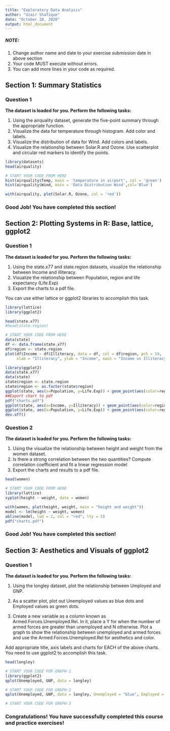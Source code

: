 ---
title: "Exploratory Data Analysis"
author: "Uzair Shafique"
date: "October 20, 2020"
output: html_document
---

##### NOTE: 
1. Change author name and date to your exercise submission date in above section
2. Your code MUST execute without errors. 
3. You can add more lines in your code as required.

## Section 1: Summary Statistics

### Question 1 
**The dataset is loaded for you. Perform the following tasks:**

1. Using the airquality dataset, generate the five-point summary through the appropriate function.
2. Visualize the data for temperature through histogram. Add color and labels.
3. Visualize the distribution of data for Wind. Add colors and labels.
4. Visualize the relationship between Solar.R and Ozone. Use scatterplot and circular red markers to identify the points.


```{r }
library(datasets)
head(airquality)
```

```{r }
# START YOUR CODE FROM HERE
hist(airquality$Temp, main = 'temperature in airport', col = 'green')
hist(airquality$Wind, main = 'Data Distribution Wind',col='Blue')
```


```{r }
with(airquality, plot(Solar.R, Ozone, col = 'red'))

```

### Good Job! You have completed this section!



## Section 2: Plotting Systems in R: Base, lattice, ggplot2

### Question 1
**The dataset is loaded for you. Perform the following tasks:**

1. Using the state.x77 and state.region datasets, visualize the relationship between Income and illiteracy.
2. Visualize the relationship between Population, region and life expectancy (Life.Exp)
3. Export the charts to a pdf file.

You can use either lattice or ggplot2 libraries to accomplish this task.


```{r }
library(lattice)
library(ggplot2)

head(state.x77)
#head(state.region)
```

```{r }
# START YOUR CODE FROM HERE
data(state)
df <- data.frame(state.x77)
df$region <- state.region
plot(df$Income ~ df$Illiteracy, data = df, col = df$region, pch = 19,
     xlab = "Illiteracy", ylab = "Income", main = "Income vs Illiteracy")


```


```{r }
library(ggplot2)
data(state.x77)
data(state)
state$region <- state.region
state$region <- as.factor(state$region)
ggplot(state, aes(x=Population, y=Life.Exp)) + geom_point(aes(color=region))+labs(title="Relationship between Population,Region and Life Expectancy", x="Population", y="Life Expectancy")
##Export chart to pdf
pdf("charts.pdf")
ggplot(state, aes(x=Income, y=Illiteracy)) + geom_point(aes(color=region)) + labs(title="Relationship between Income and Illiteracy", x="Income", y="Illiteracy")
ggplot(state, aes(x=Population, y=Life.Exp)) + geom_point(aes(color=region)) + labs(title="Relationship between Population, Region and Life Expectancy", x="Population", y="Life Expectancy")
dev.off()

```


### Question 2
**The dataset is loaded for you. Perform the following tasks:**

1. Using the visualize the relationship between height and weight from the women dataset.
2. Is there a strong correlation between the two quantities? Compute correlation coefficient and fit a linear regression model
3. Export the charts and results to a pdf file.


```{r }
head(women)
```

```{r }
# START YOUR CODE FROM HERE
library(lattice)
xyplot(height ~ weight, data = women)


```

```{r }
with(women, plot(height, weight, main = "height and weight"))
model <- lm(height ~ weight, women)
abline(model, lwd = 2, col = "red", lty = 5)
pdf("charts.pdf")

```

### Good Job! You have completed this section!



## Section 3: Aesthetics and Visuals of ggplot2

### Question 1
**The dataset is loaded for you. Perform the following tasks:**

1. Using the longley dataset, plot the relationship between Umployed and GNP.

2. As a scatter plot, plot out Unemployed values as blue dots and Employed values as green dots. 
3.  Create a new variable as a column known as Armed.Forces.Unemployed.Rel. In it, place a Y for when the number of armed forces are greater than unemployed and N otherwise. Plot a graph to show the relationship between unemployed and armed forces and use the Armed.Forces.Unemployed.Rel for aesthetics and color.

Add appropriate title, axis labels and charts for EACH of the above charts. 
You need to use ggplot2 to accomplish this task.


```{r }
head(longley)

```

```{r }
# START YOUR CODE FOR GRAPH-1
library(ggplot2)
qplot(Unemployed, GNP, data = longley)
```

```{r }
# START YOUR CODE FOR GRAPH-2
qplot(Unemployed, GNP, data = longley, Unemployed = "blue", Employed = "Green") 


```

```{r }
# START YOUR CODE FOR GRAPH-3

```


### Congratulations! You have successfully completed this course and practice exercises!

